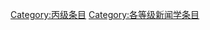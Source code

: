 {{catmore1|[[Wikipedia:新闻学专题|Wikipedia:新闻学专题]]}}
{{Articles by Quality|topic=新闻学|project=新闻学|format=TOC}}
{{emptycat}}

[[Category:丙级条目|Category:丙级条目]]
[[Category:各等级新闻学条目|Category:各等级新闻学条目]]